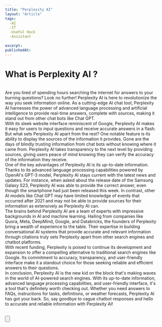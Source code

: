 ```yaml
---
title: "Perplexity AI"
layout: "Article"
tags:
  -AI 
  -IT
  -UseFul Hack
  -Assistant
  
excerpt:
publishedAt:
---
```


# What is Perplexity AI ?
<br/>
Are you tired of spending hours searching the internet for answers to your burning questions? Look no further! Perplexity AI is here to revolutionize the way you seek information online. As a cutting-edge AI chat tool, Perplexity AI harnesses the power of advanced language processing and artificial intelligence to provide real-time answers, complete with sources, making it stand out from other chat bots like Chat GPT.
<br/>
With its sleek website interface reminiscent of Google, Perplexity AI makes it easy for users to input questions and receive accurate answers in a flash. But what sets Perplexity AI apart from the rest? One notable feature is its ability to display the sources of the information it provides. Gone are the days of blindly trusting information from chat bots without knowing where it came from. Perplexity AI takes transparency to the next level by providing sources, giving users peace of mind knowing they can verify the accuracy of the information they receive.
<br/>
One of the key advantages of Perplexity AI is its up-to-date information. Thanks to its advanced language processing capabilities powered by OpenAI's GPT-3 model, Perplexity AI stays current with the latest news and updates. For instance, when asked about the release date of the Samsung Galaxy S23, Perplexity AI was able to provide the correct answer, even though the smartphone had just been released this week. In contrast, other AI models like Chat GPT may have limited knowledge of events that occurred after 2021 and may not be able to provide sources for their information as extensively as Perplexity AI can.
<br/>
The brains behind Perplexity AI are a team of experts with impressive backgrounds in AI and machine learning. Hailing from companies like Quora, Meta, DeepMind, Google, and Databricks, the founders of Perplexity bring a wealth of experience to the table. Their expertise in building conversational AI systems that provide accurate and relevant information through citations truly sets Perplexity apart from other search engines and chatbot platforms.
<br/>
With recent funding, Perplexity is poised to continue its development and expansion to offer a compelling alternative to traditional search engines like Google. Its commitment to accuracy, transparency, and user-friendly interface make it a standout choice for those seeking reliable and efficient answers to their questions.
<br/>
In conclusion, Perplexity AI is the new kid on the block that's making waves in the world of AI-powered search engines. With its up-to-date information, advanced language processing capabilities, and user-friendly interface, it's a tool that's definitely worth checking out. Whether you need answers to FAQs, instructions for tasks, definitions, or weather forecasts, Perplexity AI has got your back. So, say goodbye to vague chatbot responses and hello to accurate and reliable information with Perplexity AI!
<br/>
<br />

<Button
  address="https://www.perplexity.ai/"
  text="Link to Perplexity"
/>